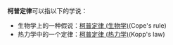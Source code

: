 '''柯普定律'''可以指以下的学说：
*生物学上的一种假说：[[柯普定律_(生物学)|柯普定律 (生物学)]](Cope's rule)
*热力学中的一个定律：[[柯普定律_(热力学)|柯普定律 (热力学)]](Kopp's law)
{{消歧义}}